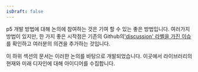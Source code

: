 ```yaml
---
isDraft: false
---
```

p5 개발 방법에 대해 논의에 참여하는 것은 기여 할 수 있는 좋은 방법입니다. 여러가지 방법이 있지만, 한 가지 좋은 시작점은 기존의 Github의['discussion' 라벨을 가진 이슈](https://github.com/processing/p5.js/labels/discussion)를 확인하고 여러분의 의견을 추가하는 것입니다.

이 하위 섹션의 문서는 이러한 논의를 바탕으로 개발되었습니다. 이곳에서 라이브러리의 현재와 미래 디자인에 대해 아이디어를 수집합니다.
